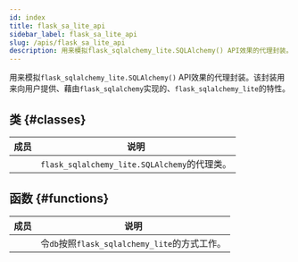 ```yaml
---
id: index
title: flask_sa_lite_api
sidebar_label: flask_sa_lite_api
slug: /apis/flask_sa_lite_api
description: 用来模拟flask_sqlalchemy_lite.SQLAlchemy() API效果的代理封装。
---
```




<APITopBar type="module" source="flask_sa_lite_api" />

用来模拟`flask_sqlalchemy_lite.SQLAlchemy()` API效果的代理封装。该封装用来向用户提供、藉由`flask_sqlalchemy`实现的、`flask_sqlalchemy_lite`的特性。

## 类 {#classes}

|                                                成员                                                | <center>说明</center>                        |
| :------------------------------------------------------------------------------------------------: | -------------------------------------------- |
| [<IconObjType type="class" hasText={true} text="SQLAlchemyLiteProxy"/>](./SQLAlchemyLiteProxy.mdx) | `flask_sqlalchemy_lite.SQLAlchemy`的代理类。 |

## 函数 {#functions}

|                                                    成员                                                     | <center>说明</center>                         |
| :---------------------------------------------------------------------------------------------------------: | --------------------------------------------- |
| [<IconObjType type="func" hasText={true} text="as_flask_sqlalchemy_lite"/>](./as_flask_sqlalchemy_lite.mdx) | 令`db`按照`flask_sqlalchemy_lite`的方式工作。 |
